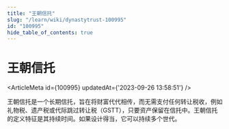 ```yaml
---
title: "王朝信托"
slug: "/learn/wiki/dynastytrust-100995"
id: "100995"
hide_table_of_contents: true
---
```



# 王朝信托

<ArticleMeta id={100995} updatedAt={'2023-09-26 13:58:51'} />
<div className='border-solid border-b border-t-0 my-4 border-[var(--ifm-color-gray-300)]' />

王朝信托是一个长期信托，旨在将财富代代相传，而无需支付任何转让税收，例如礼物税、遗产税或代际跳过转让税（GSTT），只要资产保留在信托中。王朝信托的定义特征是其持续时间。如果设计得当，它可以持续多个世代。
